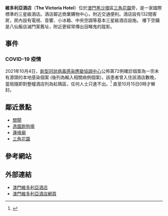 '''維多利亞酒店'''（'''The Victoria Hotel'''）位於[[澳門|澳門]][[黑沙環|黑沙環]]區[[三角花園|三角花園]]旁，是一家國際標準的三星級酒店。酒店鄰近商業購物中心，附近交通便利。酒店設有132間客房，房內設有電視、音響、小冰箱、中央空調等基本三星級酒店設施。 樓下空鋪是八仙飯店滅門案舊址，附近更經常傳出目睹鬼的蹤影。

== 事件 ==
=== COVID-19 疫情 ===
{{further|2021年澳門2019冠狀病毒病聚集性疫情}}
2021年10月4日，[[新型冠狀病毒感染應變協調中心|新型冠狀病毒感染應變協調中心]]公佈第72例確診個案為一宗未有源頭的本地感染個案 (後列為輸入相關病例個案)，該患者曾入住該酒店數晚，當局隨即對整幢酒店列為紅碼區，任何人士只進不出。<ref>{{cite news |title=本澳第72例確診病例資料及初步行蹤情況 |url=https://www.gcs.gov.mo/detail/zh-hant/N21JDazDV8?7&topic=新型冠狀病毒 |accessdate=2021-10-04 |agency=[[澳門特別行政區新聞局|澳門特別行政區新聞局]]}}</ref> 直至10月15日0時才解封。

==鄰近景點==
*[[關閘|關閘]]
*[[逸園跑狗場|逸園跑狗場]]
*[[蓮峰廟|蓮峰廟]]
*[[三角花園|三角花園]]

==參考網站==
{{reflist}}

==外部連結==
*[http://titan24.cn/GJNJR 澳門維多利亞酒店]{{dead link|date=2018年4月 |bot=InternetArchiveBot |fix-attempted=yes }}
*[http://www.mo-victoria.com 澳門維多利亞酒店網頁] {{Wayback|url=http://www.mo-victoria.com/ |date=20200222070500 }}

{{澳門酒店}}
